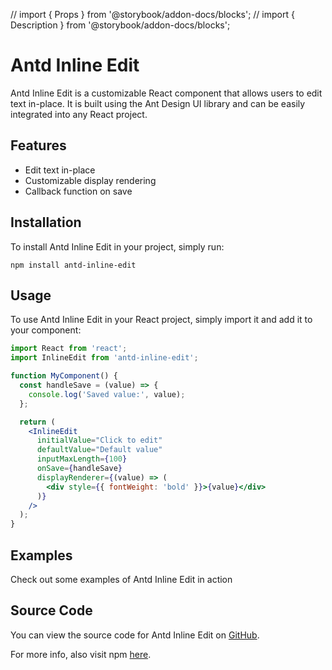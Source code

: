 // import { Props } from '@storybook/addon-docs/blocks';
// import { Description } from '@storybook/addon-docs/blocks';

<Meta title="Antd Inline Edit" />

# Antd Inline Edit

Antd Inline Edit is a customizable React component that allows users to edit text in-place. It is built using the Ant Design UI library and can be easily integrated into any React project.

## Features

- Edit text in-place
- Customizable display rendering
- Callback function on save

## Installation

To install Antd Inline Edit in your project, simply run:

```
npm install antd-inline-edit
```

## Usage

To use Antd Inline Edit in your React project, simply import it and add it to your component:

```jsx
import React from 'react';
import InlineEdit from 'antd-inline-edit';

function MyComponent() {
  const handleSave = (value) => {
    console.log('Saved value:', value);
  };

  return (
    <InlineEdit
      initialValue="Click to edit"
      defaultValue="Default value"
      inputMaxLength={100}
      onSave={handleSave}
      displayRenderer={(value) => (
        <div style={{ fontWeight: 'bold' }}>{value}</div>
      )}
    />
  );
}
```


## Examples

Check out some examples of Antd Inline Edit in action

<Stories include="Basic Usage, Custom Renderer, Validation, and more" />

## Source Code

You can view the source code for Antd Inline Edit on [GitHub](https://github.com/erictehyc/antd-inline-edit).

For more info, also visit npm [here](https://www.npmjs.com/package/antd-inline-edit).